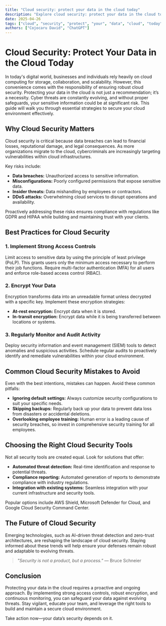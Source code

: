 ```yaml
---
title: "Cloud security: protect your data in the cloud today"
description: "Explore cloud security: protect your data in the cloud today in this detailed guide, offering insights, strategies, and practical tips to enhance your understanding and application of the topic."
date: 2025-04-26
tags: ["cloud", "security", "protect", "your", "data", "cloud", "today"]
authors: ["Cojocaru David", "ChatGPT"]
---
```


# Cloud Security: Protect Your Data in the Cloud Today

In today's digital world, businesses and individuals rely heavily on cloud computing for storage, collaboration, and scalability. However, this convenience comes with the responsibility of ensuring robust cloud security. Protecting your data in the cloud is not just a recommendation; it’s a necessity. Cyber threats are constantly evolving, and without proper safeguards, your sensitive information could be at significant risk. This guide will walk you through essential strategies to secure your cloud environment effectively.

## Why Cloud Security Matters

Cloud security is critical because data breaches can lead to financial losses, reputational damage, and legal consequences. As more organizations migrate to the cloud, cybercriminals are increasingly targeting vulnerabilities within cloud infrastructures.

Key risks include:

*   **Data breaches:** Unauthorized access to sensitive information.
*   **Misconfigurations:** Poorly configured permissions that expose sensitive data.
*   **Insider threats:** Data mishandling by employees or contractors.
*   **DDoS attacks:** Overwhelming cloud services to disrupt operations and availability.

Proactively addressing these risks ensures compliance with regulations like GDPR and HIPAA while building and maintaining trust with your clients.

## Best Practices for Cloud Security

### 1. Implement Strong Access Controls

Limit access to sensitive data by using the principle of least privilege (PoLP). This grants users only the minimum access necessary to perform their job functions. Require multi-factor authentication (MFA) for all users and enforce role-based access control (RBAC).

### 2. Encrypt Your Data

Encryption transforms data into an unreadable format unless decrypted with a specific key. Implement these encryption strategies:

*   **At-rest encryption:** Encrypt data when it is stored.
*   **In-transit encryption:** Encrypt data while it is being transferred between locations or systems.

### 3. Regularly Monitor and Audit Activity

Deploy security information and event management (SIEM) tools to detect anomalies and suspicious activities. Schedule regular audits to proactively identify and remediate vulnerabilities within your cloud environment.

## Common Cloud Security Mistakes to Avoid

Even with the best intentions, mistakes can happen. Avoid these common pitfalls:

*   **Ignoring default settings:** Always customize security configurations to suit your specific needs.
*   **Skipping backups:** Regularly back up your data to prevent data loss from disasters or accidental deletions.
*   **Overlooking employee training:** Human error is a leading cause of security breaches, so invest in comprehensive security training for all employees.

## Choosing the Right Cloud Security Tools

Not all security tools are created equal. Look for solutions that offer:

*   **Automated threat detection:** Real-time identification and response to potential threats.
*   **Compliance reporting:** Automated generation of reports to demonstrate compliance with industry regulations.
*   **Integration with existing systems:** Seamless integration with your current infrastructure and security tools.

Popular options include AWS Shield, Microsoft Defender for Cloud, and Google Cloud Security Command Center.

## The Future of Cloud Security

Emerging technologies, such as AI-driven threat detection and zero-trust architectures, are reshaping the landscape of cloud security. Staying informed about these trends will help ensure your defenses remain robust and adaptable to evolving threats.

> *"Security is not a product, but a process."* — Bruce Schneier

## Conclusion

Protecting your data in the cloud requires a proactive and ongoing approach. By implementing strong access controls, robust encryption, and continuous monitoring, you can safeguard your data against evolving threats. Stay vigilant, educate your team, and leverage the right tools to build and maintain a secure cloud environment.

Take action now—your data’s security depends on it.
